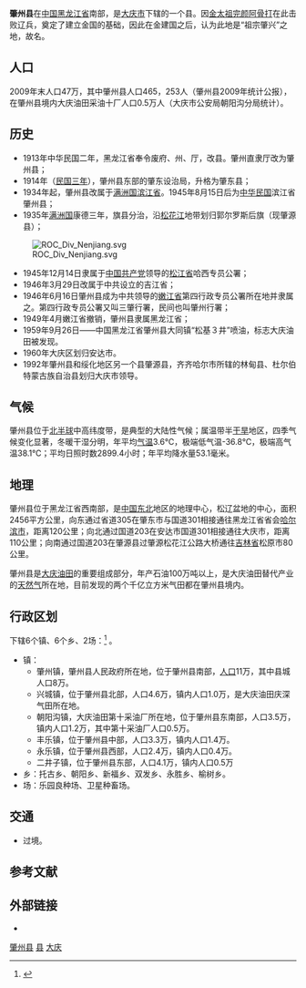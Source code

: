 {{redirect2|肇州|中国古代历史上的州|肇州 (古代)}}
{{Infobox China County
| county = 肇州县
| usedname = 
| nameorigin = 
| Photo = 
| Photoname = 
| map = File:ChinaDaqingZhaozhou.png
| map_caption = 肇州县在大庆市的位置
| mapofstate = China Heilongjiang Daqing.svg
| state = 大庆市
| Pinyin =  Zhàozhōu Xiàn
| Belong = [[黑龙江省|黑龙江省]][[大庆市|大庆市]]
| Types = [[县|县]]
| admincode =  230621
| founded = 
| seat = 肇州镇
| officerTitle = 县委书记
| officer = 陈兴平
| officerTitle2 = 县长
| officer2 = 徐东伟
| division = 12
| town = 6
| township = 6
| subdistrict = 
| dialect = 东北官话
| post code = 166400
| phone code = 459
| coordinate = 
| area = 2445平方千米
| area land = 
| area water = 
| census yr = 2013
| pop = 46.7万人
| density =  
| GDP = 
| GDP_as_of = 
| GDPPC = 
| carlicense = 黑E
| web = www.zhaozhou.gov.cn
| web_title = 肇州县政府网
}}
'''肇州县'''在[[中国|中国]][[黑龙江省|黑龙江省]]南部，是[[大庆市|大庆市]]下辖的一个县。因[[金太祖|金太祖]][[完颜阿骨打|完颜阿骨打]]在此击败辽兵，奠定了建立金国的基础，因此在金建国之后，认为此地是“祖宗肇兴”之地，故名。

==人口==
2009年末人口47万，其中肇州县人口465，253人（肇州县2009年统计公报），在肇州县境内大庆油田采油十厂人口0.5万人（大庆市公安局朝阳沟分局统计）。

==历史==
*1913年中华民国二年，黑龙江省奉令废府、州、厅，改县。肇州直隶厅改为肇州县；
*1914年（[[民国三年|民国三年]]），肇州县东部的肇东设治局，升格为肇东县；
*1934年起，肇州县改属于[[满洲国|满洲国]][[滨江省|滨江省]]。1945年8月15日后为[[中华民国|中华民国]]滨江省肇州县；
*1935年[[满洲国|满洲国]]康德三年，旗县分治，沿[[松花江|松花江]]地带划归郭尔罗斯后旗（现肇源县）；
[[File:ROC_Div_Nenjiang.svg|thumb]]
*1945年12月14日隶属于[[中国共产党|中国共产党]]领导的[[松江省_(中华人民共和国)|松江省]]哈西专员公署；
*1946年3月29日改属于中共设立的吉江省；
*1946年6月16日肇州县成为中共领导的[[嫩江省|嫩江省]]第四行政专员公署所在地并隶属之。第四行政专员公署又叫三肇行署，民间也叫肇州行署；
*1949年4月嫩江省撤销，肇州县隶属黑龙江省；
*1959年9月26日——中国黑龙江省肇州县大同镇“松基３井”喷油，标志大庆油田被发现。
*1960年大庆区划归安达市。
*1992年肇州县和绥化地区另一个县肇源县，齐齐哈尔市所辖的林甸县、杜尔伯特蒙古族自治县划归大庆市领导。

==气候==
肇州县位于[[北半球|北半球]]中高纬度带，是典型的大陆性气候；属温带半[[干旱|干旱]]地区，四季气候变化显著，冬暖干湿分明，年平均[[气温|气温]]3.6℃，极端低气温-36.8℃，极端高气温38.1℃；平均日照时数2899.4小时；年平均降水量53.1毫米。

==地理==
肇州县位于黑龙江省西南部，是[[中国东北|中国东北]]地区的地理中心，松辽盆地的中心，面积2456平方公里，向东通过省道305在肇东市与国道301相接通往黑龙江省省会[[哈尔滨市|哈尔滨市]]，距离120公里；向北通过国道203在安达市国道301相接通往大庆市，距离110公里；向南通过国道203在肇源县过肇源松花江公路大桥通往[[吉林省|吉林省]]松原市80公里。
   
肇州县是[[大庆油田|大庆油田]]的重要组成部分，年产石油100万吨以上，是大庆油田替代产业的[[天然气|天然气]]所在地，目前发现的两个千亿立方米气田都在肇州县境内。
  
==行政区划==
下辖6个镇、6个乡、2场：<ref>{{PRC admin/ref sgc|23/06/21/000/000}}</ref>
{{PRC admin/children|23/06/21/000/000}}。
*镇：
**肇州镇，肇州县人民政府所在地，位于肇州县南部，[[人口|人口]]11万，其中县城人口8万。
**兴城镇，位于肇州县北部，人口4.6万，镇内人口1.0万，是大庆油田庆深气田所在地。
**朝阳沟镇，大庆油田第十采油厂所在地，位于肇州县东南部，人口3.5万，镇内人口1.2万，其中第十采油厂人口0.5万。
**丰乐镇，位于肇州县中部，人口3.3万，镇内人口1.4万。
**永乐镇，位于肇州县西部，人口2.4万，镇内人口0.4万。
**二井子镇，位于肇州县东部，人口4.1万，镇内人口0.5万
*乡：托古乡、朝阳乡、新福乡、双发乡、永胜乡、榆树乡。
*场：乐园良种场、卫星种畜场。

== 交通 ==
* {{中国国道名|203}}过境。

== 参考文献 ==
{{reflist}}

== 外部链接 ==
* {{Official website|http://www.zhaozhou.gov.cn/|name=肇州县人民政府}}

{{肇州县行政区划}}
{{大庆市行政区划}}
{{黑龙江行政区划}}

[[Category:肇州县|]]
[[Category:大庆区县市|县]]
[[Category:黑龙江省县份|大庆]]